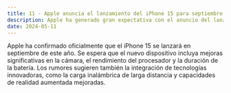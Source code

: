 ```yaml
---
title: 11 - Apple anuncia el lanzamiento del iPhone 15 para septiembre de 2024
description: Apple ha generado gran expectativa con el anuncio del lanzamiento del iPhone 15 para septiembre de 2024, prometiendo mejoras notables en varios aspectos clave del dispositivo.
date: 2024-05-11
---
```


Apple ha confirmado oficialmente que el iPhone 15 se lanzará en septiembre de este año. Se espera que el nuevo dispositivo incluya mejoras significativas en la cámara, el rendimiento del procesador y la duración de la batería. Los rumores sugieren también la integración de tecnologías innovadoras, como la carga inalámbrica de larga distancia y capacidades de realidad aumentada mejoradas.




